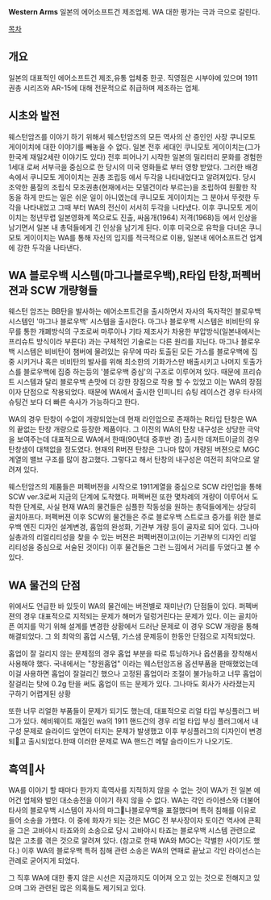 '''Western Arms'''
일본의 에어소프트건 제조업체. WA 대한 평가는 극과 극으로 갈린다.

[[목차]]

== 개요 ==
일본의 대표적인 에어소프트건 제조,유통 업체중 한곳. 직영점은 시부야에 있으며 1911 권총 시리즈와 AR-15에 대해 전문적으로 취급하며 제조하는 업체.

== 시초와 발전 ==

웨스턴암즈를 이야기 하기 위해서 웨스턴암즈의 모든 역사의 산 증인인 사장 쿠니모토 게이이치에 대한 이야기를 빼놓을 수 없다.
일본 전후 세대인 쿠니모토 게이이치는(그가 한국계 재일2세란 이야기도 있다) 전후 피어나기 시작한 일본의 밀리터리 문화를 경험한 1세대 로써 서부극을 중심으로 한 당시의 미국 영화들로 부터 영향 받았다. 
그러한 배경 속에서 쿠니모토 게이이치는 권총 조립등 에서 두각을 나타내었다고 알려져있다. 당시 조악한 품질의 조립식 모조권총(현재에서는 모델건이라 부르는)을 조립하여 원활한 작동을 하게 만드는 일은 쉬운 일이 아니였는데 쿠니모토 게이이치는 그 분야서 뚜렷한 두각을 나타내었고 그때 부터 WA의 전신이 서서히 두각을 나타냈다.
이후 쿠니모토 게이이치는 청년무렵 일본영화계 쪽으로도 진출, 싸움개(1964) 저격(1968)등 에서 인상을 남기면서 일본 내 총덕들에게 긴 인상을 남기게 된다.
이후 미국으로 유학을 다녀온 쿠니모토 게이이치는 WA를 통해 자신의 입지를 적극적으로 이용, 일본내 에어소프트건 업계에 강한 두각을 나타낸다.

== WA 블로우백 시스템(마그나블로우백),R타입 탄창,퍼펙버젼과 SCW 개량형들 ==

웨스턴 암즈는 BB탄을 발사하는 에어소프트건을 출시하면서 자사의 독자적인 블로우백 시스템인 '마그나 블로우백' 시스템을 출시한다.
마그나 블로우백 시스템은 비비탄의 유무를 통한 개폐방식의 구조로써 마루이나 기타 제조사가 차용한 부압방식(일본내에서는 프리슈트 방식이라 부른다) 과는 구체적인 기술로는 다른 원리를 지닌다. 마그나 블로우백 시스템은 비비탄이 챔버에 물려있는 유무에 따라 토출된 모든 가스를 블로우백에 집중 시키거나 혹은 비비탄의 발사를 위해 최소한의 기화가스만 배출시키고 나머지 토출가스를 블로우백에 집중 하는등의 '블로우백 중심'의 구조로 이루어져 있다. 때문에 프리슈트 시스템과 달리 블로우백 손맛에 더 강한 장점으로 작용 할 수 있었고 이는 WA의 장점이자 단점으로 작용되었다. 때문에 WA에서 출시한 인피니티 슈팅 레이스건 경우 타사의 슈팅건 보다 더 빠른 속사가 가능하다고 한다.

WA의 경우 탄창이 수없이 개량되었는데 현재 라인업으로 존재하는 R타입 탄창은 WA의 끝없는 탄창 개량으로 등장한 제품이다. 그 이전의 WA의 탄창 내구성은 상당한 극악을 보여주는데 대표적으로 WA에서 한때(90년대 중후반 경) 출시한 데져트이글의 경우 탄창샘이 대책없을 정도였다. 현재의 R버젼 탄창은 그나마 많이 개량된 버젼으로 MGC 계열의 밸브 구조를 많이 참고했다. 그렇다고 해서 탄창의 내구성은 여전히 최악으로 알려져 있다.

웨스턴암즈의 제품들은 퍼펙버젼을 시작으로 1911계열을 중심으로 SCW 라인업을 통해 SCW ver.3로써 지금의 단계에 도착했다. 퍼펙버젼 또한 몇차례의 개량이 이루어서 도착한 단계로, 사실 현재 WA의 물건들은 심플한 작동성을 원하는 총덕들에게는 상당히 골치아프다. 퍼펙버젼 이후 SCW의 물건들은 주로 블로우백 스트로크 증가를 위한 블로우백 엔진 디자인 설계변경, 홉업의 완성화, 기관부 개량 등이 골자로 되어 있다. 그나마 실총과의 리얼리티성을 찾을 수 있는 버젼은 퍼펙버젼이고(이는 기관부의 디자인 리얼리티성을 중심으로 서술된 것이다) 이후 물건들은 그런 느낌에서 거리를 두었다고 볼 수 있다.


== WA 물건의 단점 ==

위에서도 언급한 바 있듯이 WA의 물건에는 버젼별로 재미난(?) 단점들이 있다. 퍼펙버젼의 경우 대표적으로 지적되는 문제가 해머가 덜렁거린다는 문제가 있다. 이는 골치아픈 여지를 막기 위해 설계를 변경한 상황에서 드러난 문제로 이 경우 SCW 개량을 통해 해결되었다. 그 외 최악의 홉업 시스템, 가스샘 문제등이 한동안 단점으로 지적되었다.

홉업이 잘 걸리지 않는 문제점의 경우 홉업 부분을 따로 튜닝하거나 옵션품을 장착해서 사용해야 했다. 국내에서는 "창원홉업" 이라는 웨스턴암즈용 옵션부품을 판매했었는데 이걸 사용하면 홉업이 잘걸리긴 했으나 고정된 홉업이라 조절이 불가능하고 너무 홉업이 잘걸리는 탓에 0.2g 탄을 써도 홉업이 뜨는 문제가 있다. 그나마도 회사가 사라졌는지 구하기 어렵게된 상황

또한 너무 리얼한 부품들이 문제가 되기도 했는데, 대표적으로 리얼 타입 부싱플러그 버그가 있다. 헤비웨이트 재질인 wa의 1911 핸드건의 경우 리얼 타입 부싱 플러그에서 내구성 문제로 슬라이드 앞면이 터지는 문제가 발생했고 이후 부싱플러그의 디자인이 변경되고 출시되었다.한때 이러한 문제로 WA 핸드건 메탈 슬라이드가 나오기도.


== 흑역사 ==

WA를 이야기 할 때마다 한가지 흑역사를 지적하지 않을 수 없는 것이 WA가 전 일본 에어건 업체와 벌인 대소송전을 이야기 하지 않을 수 없다. WA는 각인 라이센스와 더불어 타사의 블로우백 시스템이 자사의 마그나블로우백을 표절했다며 특허 침해를 이유로 들어 소송을 가했다. 이 중에 화자가 되는 것은 MGC 전 부사장이자 토이건 역사에 큰획을 그은 고바야시 타죠와의 소송으로 당시 고바야시 타죠는 블로우백 시스템 관련으로 많은 고초를 겪은 것으로 알려져 있다. (참고로 한때 WA와 MGC는 각별한 사이기도 했다.) 이후 WA의 블로우백 특허 침해 관련 소송은 WA의 연패로 끝났고 각인 라이선스는 관례로 굳어지게 되었다.

그 직후 WA에 대한 좋지 않은 시선은 지금까지도 이어져 오고 있는 것으로 전해지고 있으며 그와 관련된 많은 의혹들도 제기되고 있다.


